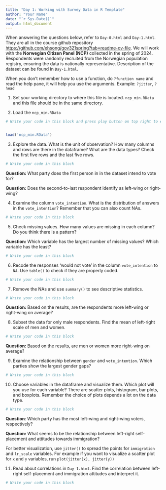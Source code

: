 ```yaml
---
title: "Day 1: Working with Survey Data in R Template"
author: "Your Name"
date: "`r Sys.Date()`"
output: html_document
---
```


When answering the questions below, refer to `Day-0.html` and `Day-1.html`. They are all in the course github repository [https://github.com/ehsong/gov321spring?tab=readme-ov-file](https://github.com/ehsong/gov321spring?tab=readme-ov-file). We will work with the **Norwegian Citizen Panel (NCP)** collected in the spring of 2024. Respondents were randomly recruited from the Norwegian population registry, ensuring the data is nationally representative. Description of the dataset can be found in `Day-1.html`. 

When you don't remember how to use a function, do ``?function name`` and read the help pane, it will help you use the arguments. Example: `?jitter`, `?head`

1. Set your working directory to where this file is located. `ncp_min.RData` and this file should be in the same directory.

2. Load the `ncp_min.RData`

```r
# Write your code in this block and press play button on top right to execute; remember text after the hash tag is not code and will not be executed. Click 'Knit to html' and see for yourself.


load('ncp_min.RData')

```

3. Explore the data. What is the unit of observation? How many columns and rows are there in the dataframe? What are the data types? Check the first five rows and the last five rows.

```r
# Write your code in this block
```

**Question:** What party does the first person in in the dataset intend to vote for?

**Question:** Does the second-to-last respondent identify as left-wing or right-wing?

4. Examine the column `vote_intention`. What is the distribution of answers in the `vote_intention`? Remember that you can also count NAs.

```r
# Write your code in this block
```

5. Check missing values. How many values are missing in each column? Do you think there is a pattern? 

**Question:** Which variable has the largest number of missing values? Which variable has the least?

```r
# Write your code in this block
```

6. Recode the responses 'would not vote' in the column `vote_intention` to `NA`. Use `table()` to check if they are properly coded.

```r
# Write your code in this block
```

7. Remove the NAs and use `summary()` to see descriptive statistics.

```r
# Write your code in this block
```

**Question:** Based on the results, are the respondents more left-wing or right-wing on average?

8. Subset the data for only male respondents. Find the mean of left-right scale of men and women.

```r
# Write your code in this block
```

**Question:** Based on the results, are men or women more right-wing on average?

9. Examine the relationship between `gender` and `vote_intention`.  Which parties show the largest gender gaps?

```r
# Write your code in this block
```

10. Choose variables in the dataframe and visualize them. Which plot will you use for each variable? There are scatter plots, histogram, bar plots, and boxplots. Remember the choice of plots depends a lot on the data type.

```r
# Write your code in this block
```

**Question**: Which party has the most left-wing and right-wing voters, respectively?

**Question:** What seems to be the relationship between left-right self-placement and attitudes towards immigration?

For better visualization, use `jitter()` to spread the points for `immigration` and `lr_scale` variables. For example if you want to visualize a scatter plot for `x` and `y` variables, run `plot(jitter(x), jitter(y))`


11. Read about correlations in `Day-1.html`. Find the correlation between left-right self-placement and immigration attitudes and interpret it.

```r
# Write your code in this block
```
